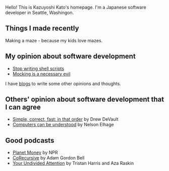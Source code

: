 


<Index />

Hello! This is <Link href="/me/">Kazuyoshi Kato</Link>'s homepage.
I'm a Japanese software developer in Seattle, Washingon.


## Things I made recently

<div>
  <Maze width={10} height={10} text={false}/>
  <p>
    <Link href="/maze/">Making a maze</Link> - because my kids love mazes.
  </p>
</div>

## My opinion about software development

- [Stop writing shell scripts](https://blog.8-p.info/en/2021/01/11/shell-scripts/)
- [Mocking is a necessary evil](https://blog.8-p.info/en/2020/10/22/mocking/)

I have [blogs](https://blog.8-p.info/) to write some other opinions and thoughts.

## Others' opinion about software development that I can agree

* [Simple, correct, fast: in that order](https://drewdevault.com/2018/07/09/Simple-correct-fast.html) by Drew DeVault
* [Computers can be understood](https://blog.nelhage.com/post/computers-can-be-understood/) by Nelson Elhage

## Good podcasts

* [Planet Money](https://www.npr.org/podcasts/510289/planet-money/) by NPR
* [CoRecursive](https://corecursive.com/) by Adam Gordon Bell
* [Your Undivided Attention](https://www.humanetech.com/podcast) by Tristan Harris and Aza Raskin

